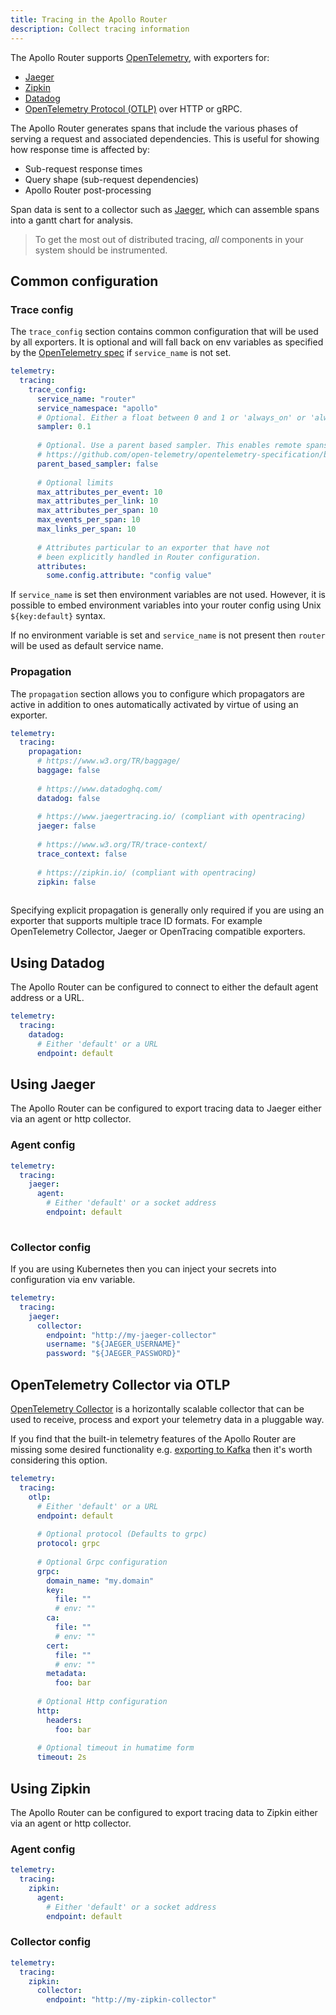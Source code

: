 ```yaml
---
title: Tracing in the Apollo Router
description: Collect tracing information
---
```



The Apollo Router supports [OpenTelemetry](https://opentelemetry.io/), with exporters for:

* [Jaeger](https://www.jaegertracing.io/)
* [Zipkin](https://zipkin.io/)
* [Datadog](https://www.datadoghq.com/)
* [OpenTelemetry Protocol (OTLP)](https://github.com/open-telemetry/opentelemetry-specification/blob/main/specification/protocol/otlp.md) over HTTP or gRPC.

The Apollo Router generates spans that include the various phases of serving a request and associated dependencies. This is useful for showing how response time is affected by:

* Sub-request response times
* Query shape (sub-request dependencies)
* Apollo Router post-processing

Span data is sent to a collector such as [Jaeger](https://www.jaegertracing.io/), which can assemble spans into a gantt chart for analysis.

> To get the most out of distributed tracing, _all_ components in your system should be instrumented.

## Common configuration

### Trace config
The `trace_config` section contains common configuration that will be used by all exporters. It is optional and will fall back on env variables as specified by the [OpenTelemetry spec](https://github.com/open-telemetry/opentelemetry-specification/blob/main/specification/sdk-environment-variables.md) if `service_name` is not set.

```yaml title="router.yaml"
telemetry:
  tracing:
    trace_config:
      service_name: "router"
      service_namespace: "apollo"
      # Optional. Either a float between 0 and 1 or 'always_on' or 'always_off'
      sampler: 0.1
      
      # Optional. Use a parent based sampler. This enables remote spans help make a decision on if a span is sampeld or not.  
      # https://github.com/open-telemetry/opentelemetry-specification/blob/main/specification/trace/sdk.md#parentbased
      parent_based_sampler: false
      
      # Optional limits 
      max_attributes_per_event: 10
      max_attributes_per_link: 10
      max_attributes_per_span: 10
      max_events_per_span: 10
      max_links_per_span: 10
      
      # Attributes particular to an exporter that have not
      # been explicitly handled in Router configuration.
      attributes: 
        some.config.attribute: "config value"
```

If `service_name` is set then environment variables are not used. However, it is possible to embed environment variables into your router config using Unix `${key:default}` syntax.

If no environment variable is set and `service_name` is not present then `router` will be used as default service name.

### Propagation

The `propagation` section allows you to configure which propagators are active in addition to ones automatically activated by virtue of using an exporter.

```yaml title="router.yaml"
telemetry:
  tracing:
    propagation:
      # https://www.w3.org/TR/baggage/
      baggage: false
      
      # https://www.datadoghq.com/
      datadog: false
      
      # https://www.jaegertracing.io/ (compliant with opentracing)
      jaeger: false 
      
      # https://www.w3.org/TR/trace-context/
      trace_context: false
      
      # https://zipkin.io/ (compliant with opentracing)
      zipkin: false
      
```
Specifying explicit propagation is generally only required if you are using an exporter that supports multiple trace ID formats. For example OpenTelemetry Collector, Jaeger or OpenTracing compatible exporters.

## Using Datadog

The Apollo Router can be configured to connect to either the default agent address or a URL.

```yaml title="router.yaml"
telemetry:
  tracing:
    datadog:
      # Either 'default' or a URL
      endpoint: default
```

## Using Jaeger

The Apollo Router can be configured to export tracing data to Jaeger either via an agent or http collector.

### Agent config
```yaml title="router.yaml"
telemetry:
  tracing:
    jaeger:
      agent:
        # Either 'default' or a socket address 
        endpoint: default
      
```

### Collector config
If you are using Kubernetes then you can inject your secrets into configuration via env variable.

```yaml title="router.yaml"
telemetry:
  tracing:
    jaeger:
      collector: 
        endpoint: "http://my-jaeger-collector"
        username: "${JAEGER_USERNAME}"
        password: "${JAEGER_PASSWORD}"
```

## OpenTelemetry Collector via OTLP

[OpenTelemetry Collector](https://opentelemetry.io/docs/collector/) is a horizontally scalable collector that can be used to receive, process and export your telemetry data in a pluggable way.

If you find that the built-in telemetry features of the Apollo Router are missing some desired functionality e.g. [exporting to Kafka](https://opentelemetry.io/docs/collector/configuration/#exporters) then it's worth considering this option.

```yaml title="router.yaml"
telemetry:
  tracing:
    otlp:
      # Either 'default' or a URL
      endpoint: default
      
      # Optional protocol (Defaults to grpc)
      protocol: grpc
      
      # Optional Grpc configuration
      grpc:
        domain_name: "my.domain"
        key:
          file: ""
          # env: ""
        ca:
          file: ""
          # env: ""
        cert:
          file: ""
          # env: ""
        metadata:
          foo: bar
      
      # Optional Http configuration
      http:
        headers:
          foo: bar   
      
      # Optional timeout in humatime form       
      timeout: 2s

```


## Using Zipkin

The Apollo Router can be configured to export tracing data to Zipkin either via an agent or http collector.

### Agent config
```yaml title="router.yaml"
telemetry:
  tracing:
    zipkin:
      agent:
        # Either 'default' or a socket address 
        endpoint: default
```

### Collector config
```yaml title="router.yaml"
telemetry:
  tracing:
    zipkin:
      collector: 
        endpoint: "http://my-zipkin-collector"
```
